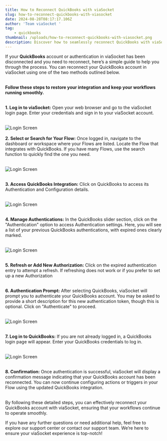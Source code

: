 ```yaml
---
title: How to Reconnect QuickBooks with viaSocket
slug: how-to-reconnect-quickbooks-with-viasocket
date: 2024-08-28T08:17:17.106Z
author: 'Team viaSocket '
tag:
    - quickbooks
thumbnail: /uploads/how-to-reconnect-quickbooks-with-viasocket.png
description: Discover how to seamlessly reconnect QuickBooks with viaSocket. Our step-by-step guide ensures a smooth integration for your accounting needs.
---
```


If your **QuickBooks** account or authentication in viaSocket has been disconnected and you need to reconnect, here’s a simple guide to help you through the process. You can reconnect your QuickBooks account in viaSocket using one of the two methods outlined below.<br /><br />

**Follow these steps to restore your integration and keep your workflows running smoothly.**<br /><br />

**1. Log in to viaSocket:**
Open your web browser and go to the viaSocket login page.
Enter your credentials and sign in to your viaSocket account.<br /><br />

![Login Screen](/uploads/how-to-reconnect-quickbooks-with-viasocket1.png)<br /><br />
**2. Select or Search for Your Flow:**
Once logged in, navigate to the dashboard or workspace where your Flows are listed.
Locate the Flow that integrates with QuickBooks. If you have many Flows, use the search function to quickly find the one you need.<br /><br />

![Login Screen](/uploads/how-to-reconnect-quickbooks-with-viasocket2.png)<br /><br />

**3. Access QuickBooks Integration:**
Click on QuickBooks to access its Authentication and Configuration details.<br /><br />

![Login Screen](/uploads/how-to-reconnect-quickbooks-with-viasocket3.png)<br /><br />

**4. Manage Authentications:**
In the QuickBooks slider section, click on the "Authentication" option to access Authentication settings.
Here, you will see a list of your previous QuickBooks authentications, with expired ones clearly marked.<br /><br />

![Login Screen](/uploads/how-to-reconnect-quickbooks-with-viasocket4.png)<br /><br />

**5. Refresh or Add New Authorization:**
Click on the expired authentication entry to attempt a refresh. If refreshing does not work or if you prefer to set up a new Authorization<br /><br />

**6. Authentication Prompt:**
After selecting QuickBooks, viaSocket will prompt you to authenticate your QuickBooks account.
You may be asked to provide a short description for this new authentication token, though this is optional.
Click on "Authenticate" to proceed.<br /><br />

![Login Screen](/uploads/how-to-reconnect-quickbooks-with-viasocket5.png)<br /><br />

**7. Log in to QuickBooks:**
If you are not already logged in, a QuickBooks login page will appear. Enter your QuickBooks credentials to log in.<br /><br />

![Login Screen](/uploads/how-to-reconnect-quickbooks-with-viasocket6.png)<br /><br />

**8. Confirmation:**
Once authentication is successful, viaSocket will display a confirmation message indicating that your QuickBooks account has been reconnected.
You can now continue configuring actions or triggers in your Flow using the updated QuickBooks integration.<br /><br />

By following these detailed steps, you can effectively reconnect your QuickBooks account with viaSocket, ensuring that your workflows continue to operate smoothly. <br />

If you have any further questions or need additional help, feel free to explore our support center or contact our support team. We’re here to ensure your viaSocket experience is top-notch!
